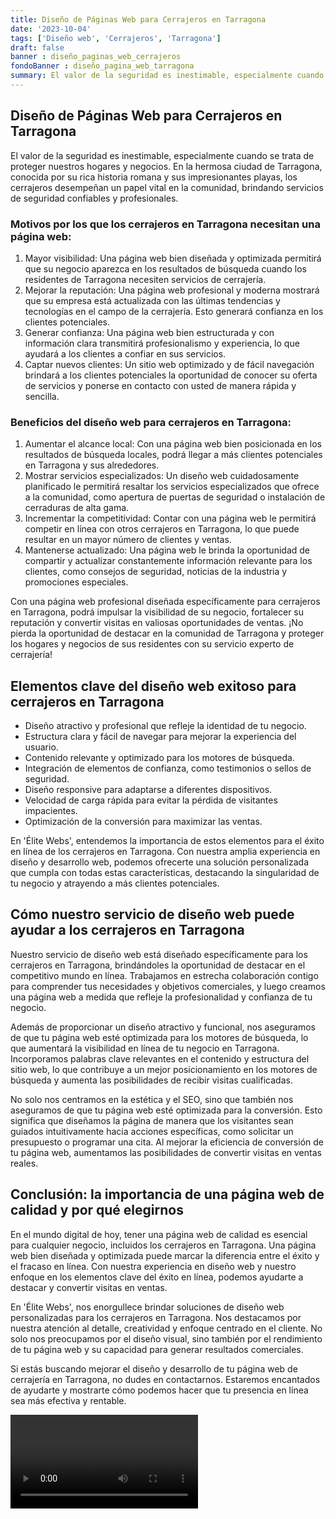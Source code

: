 ```yaml
---
title: Diseño de Páginas Web para Cerrajeros en Tarragona
date: '2023-10-04'
tags: ['Diseño web', 'Cerrajeros', 'Tarragona']
draft: false
banner : diseño_paginas_web_cerrajeros
fondoBanner : diseño_pagina_web_tarragona
summary: El valor de la seguridad es inestimable, especialmente cuando se trata de proteger nuestros hogares y negocios. En la hermosa ciudad de Tarragona, conocida por su rica historia romana y sus impresionantes playas, los cerrajeros desempeñan un papel vital en la comunidad, brindando servicios de seguridad confiables y profesionales. 
---
```


## Diseño de Páginas Web para Cerrajeros en Tarragona

El valor de la seguridad es inestimable, especialmente cuando se trata de proteger nuestros hogares y negocios. En la hermosa ciudad de Tarragona, conocida por su rica historia romana y sus impresionantes playas, los cerrajeros desempeñan un papel vital en la comunidad, brindando servicios de seguridad confiables y profesionales. 

### Motivos por los que los cerrajeros en Tarragona necesitan una página web:

1. Mayor visibilidad: Una página web bien diseñada y optimizada permitirá que su negocio aparezca en los resultados de búsqueda cuando los residentes de Tarragona necesiten servicios de cerrajería. 
2. Mejorar la reputación: Una página web profesional y moderna mostrará que su empresa está actualizada con las últimas tendencias y tecnologías en el campo de la cerrajería. Esto generará confianza en los clientes potenciales.
3. Generar confianza: Una página web bien estructurada y con información clara transmitirá profesionalismo y experiencia, lo que ayudará a los clientes a confiar en sus servicios.
4. Captar nuevos clientes: Un sitio web optimizado y de fácil navegación brindará a los clientes potenciales la oportunidad de conocer su oferta de servicios y ponerse en contacto con usted de manera rápida y sencilla.

### Beneficios del diseño web para cerrajeros en Tarragona:

1. Aumentar el alcance local: Con una página web bien posicionada en los resultados de búsqueda locales, podrá llegar a más clientes potenciales en Tarragona y sus alrededores. 
2. Mostrar servicios especializados: Un diseño web cuidadosamente planificado le permitirá resaltar los servicios especializados que ofrece a la comunidad, como apertura de puertas de seguridad o instalación de cerraduras de alta gama.
3. Incrementar la competitividad: Contar con una página web le permitirá competir en línea con otros cerrajeros en Tarragona, lo que puede resultar en un mayor número de clientes y ventas.
4. Mantenerse actualizado: Una página web le brinda la oportunidad de compartir y actualizar constantemente información relevante para los clientes, como consejos de seguridad, noticias de la industria y promociones especiales.

Con una página web profesional diseñada específicamente para cerrajeros en Tarragona, podrá impulsar la visibilidad de su negocio, fortalecer su reputación y convertir visitas en valiosas oportunidades de ventas. ¡No pierda la oportunidad de destacar en la comunidad de Tarragona y proteger los hogares y negocios de sus residentes con su servicio experto de cerrajería!

<GifSeo />

<Cta />

## Elementos clave del diseño web exitoso para cerrajeros en Tarragona

- Diseño atractivo y profesional que refleje la identidad de tu negocio.
- Estructura clara y fácil de navegar para mejorar la experiencia del usuario.
- Contenido relevante y optimizado para los motores de búsqueda.
- Integración de elementos de confianza, como testimonios o sellos de seguridad.
- Diseño responsive para adaptarse a diferentes dispositivos.
- Velocidad de carga rápida para evitar la pérdida de visitantes impacientes.
- Optimización de la conversión para maximizar las ventas.

En 'Élite Webs', entendemos la importancia de estos elementos para el éxito en línea de los cerrajeros en Tarragona. Con nuestra amplia experiencia en diseño y desarrollo web, podemos ofrecerte una solución personalizada que cumpla con todas estas características, destacando la singularidad de tu negocio y atrayendo a más clientes potenciales.

## Cómo nuestro servicio de diseño web puede ayudar a los cerrajeros en Tarragona

Nuestro servicio de diseño web está diseñado específicamente para los cerrajeros en Tarragona, brindándoles la oportunidad de destacar en el competitivo mundo en línea. Trabajamos en estrecha colaboración contigo para comprender tus necesidades y objetivos comerciales, y luego creamos una página web a medida que refleje la profesionalidad y confianza de tu negocio.

Además de proporcionar un diseño atractivo y funcional, nos aseguramos de que tu página web esté optimizada para los motores de búsqueda, lo que aumentará la visibilidad en línea de tu negocio en Tarragona. Incorporamos palabras clave relevantes en el contenido y estructura del sitio web, lo que contribuye a un mejor posicionamiento en los motores de búsqueda y aumenta las posibilidades de recibir visitas cualificadas.

No solo nos centramos en la estética y el SEO, sino que también nos aseguramos de que tu página web esté optimizada para la conversión. Esto significa que diseñamos la página de manera que los visitantes sean guiados intuitivamente hacia acciones específicas, como solicitar un presupuesto o programar una cita. Al mejorar la eficiencia de conversión de tu página web, aumentamos las posibilidades de convertir visitas en ventas reales.

## Conclusión: la importancia de una página web de calidad y por qué elegirnos

En el mundo digital de hoy, tener una página web de calidad es esencial para cualquier negocio, incluidos los cerrajeros en Tarragona. Una página web bien diseñada y optimizada puede marcar la diferencia entre el éxito y el fracaso en línea. Con nuestra experiencia en diseño web y nuestro enfoque en los elementos clave del éxito en línea, podemos ayudarte a destacar y convertir visitas en ventas.

En 'Élite Webs', nos enorgullece brindar soluciones de diseño web personalizadas para los cerrajeros en Tarragona. Nos destacamos por nuestra atención al detalle, creatividad y enfoque centrado en el cliente. No solo nos preocupamos por el diseño visual, sino también por el rendimiento de tu página web y su capacidad para generar resultados comerciales.

Si estás buscando mejorar el diseño y desarrollo de tu página web de cerrajería en Tarragona, no dudes en contactarnos. Estaremos encantados de ayudarte y mostrarte cómo podemos hacer que tu presencia en línea sea más efectiva y rentable.

<Video />

<CtaBot job='Cerrajeros' city='Tarragona'/>

<Gmaps query='Tarragona+españa+maps' />